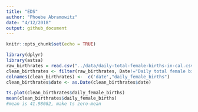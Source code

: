 ```yaml
---
title: "EDS"
author: "Phoebe Abramowitz"
date: "4/12/2018"
output: github_document
---
```


```r
knitr::opts_chunk$set(echo = TRUE)
```
```r
library(dplyr)
library(astsa)
raw_birthrates = read.csv("../data/daily-total-female-births-in-cal.csv")
clean_birthrates <- filter(raw_birthrates, Date!="Daily total female births in California")
colnames(clean_birthrates) <-  c('date',"daily_female_births")
clean_birthrates$date <- as.Date(clean_birthrates$date)
```
```r
ts.plot(clean_birthrates$daily_female_births)
mean(clean_birthrates$daily_female_births)
#mean is 41.98082, make ts zero-mean
```

 
